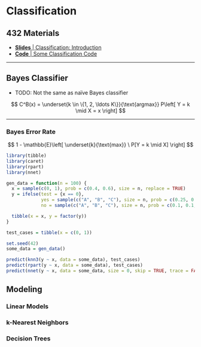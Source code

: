 # Classification

## 432 Materials

- [**Slides** | Classification: Introduction](https://fall-2019.stat432.org/slides/classification.pdf)
- [**Code** | Some Classification Code](https://fall-2019.stat432.org/misc/some-class-code-for-class.R)

***

## Bayes Classifier

- TODO: Not the same as naïve Bayes classifier

$$
C^B(x) = \underset{k \in \{1, 2, \ldots K\}}{\text{argmax}} P\left[ Y = k \mid X = x \right]
$$

***

### Bayes Error Rate

$$
1 - \mathbb{E}\left[ \underset{k}{\text{max}} \ P[Y = k \mid X] \right]
$$

```r
library(tibble)
library(caret)
library(rpart)
library(nnet)
```

```r
gen_data = function(n = 100) {
  x = sample(c(0, 1), prob = c(0.4, 0.6), size = n, replace = TRUE)
  y = ifelse(test = {x == 0},
             yes = sample(c("A", "B", "C"), size = n, prob = c(0.25, 0.50, 0.25), replace = TRUE),
             no = sample(c("A", "B", "C"), size = n, prob = c(0.1, 0.1, 0.4) / 0.6, replace = TRUE))

  tibble(x = x, y = factor(y))
}

test_cases = tibble(x = c(0, 1))

set.seed(42)
some_data = gen_data()

predict(knn3(y ~ x, data = some_data), test_cases)
predict(rpart(y ~ x, data = some_data), test_cases)
predict(nnet(y ~ x, data = some_data, size = 0, skip = TRUE, trace = FALSE), test_cases)
```

## Modeling

### Linear Models

### k-Nearest Neighbors

### Decision Trees
